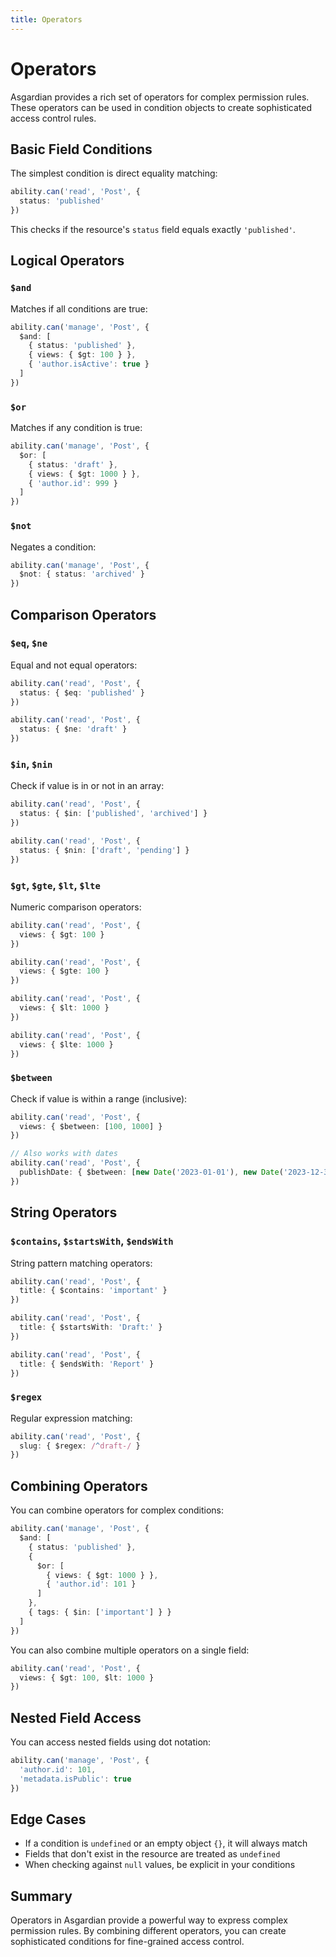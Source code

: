 ```yaml
---
title: Operators
---
```


# Operators

Asgardian provides a rich set of operators for complex permission rules. These operators can be used in condition objects to create sophisticated access control rules.

## Basic Field Conditions

The simplest condition is direct equality matching:

```ts
ability.can('read', 'Post', { 
  status: 'published'
})
```

This checks if the resource's `status` field equals exactly `'published'`.

## Logical Operators

### `$and`

Matches if all conditions are true:

```ts
ability.can('manage', 'Post', { 
  $and: [
    { status: 'published' },
    { views: { $gt: 100 } },
    { 'author.isActive': true }
  ]
})
```

### `$or`

Matches if any condition is true:

```ts
ability.can('manage', 'Post', { 
  $or: [
    { status: 'draft' },
    { views: { $gt: 1000 } },
    { 'author.id': 999 }
  ]
})
```

### `$not`

Negates a condition:

```ts
ability.can('manage', 'Post', { 
  $not: { status: 'archived' }
})
```

## Comparison Operators

### `$eq`, `$ne`

Equal and not equal operators:

```ts
ability.can('read', 'Post', { 
  status: { $eq: 'published' }
})

ability.can('read', 'Post', { 
  status: { $ne: 'draft' }
})
```

### `$in`, `$nin`

Check if value is in or not in an array:

```ts
ability.can('read', 'Post', { 
  status: { $in: ['published', 'archived'] }
})

ability.can('read', 'Post', { 
  status: { $nin: ['draft', 'pending'] }
})
```

### `$gt`, `$gte`, `$lt`, `$lte`

Numeric comparison operators:

```ts
ability.can('read', 'Post', { 
  views: { $gt: 100 }
})

ability.can('read', 'Post', { 
  views: { $gte: 100 }
})

ability.can('read', 'Post', { 
  views: { $lt: 1000 }
})

ability.can('read', 'Post', { 
  views: { $lte: 1000 }
})
```

### `$between`

Check if value is within a range (inclusive):

```ts
ability.can('read', 'Post', { 
  views: { $between: [100, 1000] }
})

// Also works with dates
ability.can('read', 'Post', { 
  publishDate: { $between: [new Date('2023-01-01'), new Date('2023-12-31')] }
})
```

## String Operators

### `$contains`, `$startsWith`, `$endsWith`

String pattern matching operators:

```ts
ability.can('read', 'Post', { 
  title: { $contains: 'important' }
})

ability.can('read', 'Post', { 
  title: { $startsWith: 'Draft:' }
})

ability.can('read', 'Post', { 
  title: { $endsWith: 'Report' }
})
```

### `$regex`

Regular expression matching:

```ts
ability.can('read', 'Post', { 
  slug: { $regex: /^draft-/ }
})
```

## Combining Operators

You can combine operators for complex conditions:

```ts
ability.can('manage', 'Post', {
  $and: [
    { status: 'published' },
    {
      $or: [
        { views: { $gt: 1000 } },
        { 'author.id': 101 }
      ]
    },
    { tags: { $in: ['important'] } }
  ]
})
```

You can also combine multiple operators on a single field:

```ts
ability.can('read', 'Post', {
  views: { $gt: 100, $lt: 1000 }
})
```

## Nested Field Access

You can access nested fields using dot notation:

```ts
ability.can('manage', 'Post', {
  'author.id': 101,
  'metadata.isPublic': true
})
```

## Edge Cases

- If a condition is `undefined` or an empty object `{}`, it will always match
- Fields that don't exist in the resource are treated as `undefined`
- When checking against `null` values, be explicit in your conditions

## Summary

Operators in Asgardian provide a powerful way to express complex permission rules. By combining different operators, you can create sophisticated conditions for fine-grained access control.
